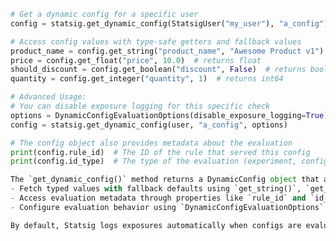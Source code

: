 ```Python
# Get a dynamic config for a specific user
config = statsig.get_dynamic_config(StatsigUser("my_user"), "a_config")

# Access config values with type-safe getters and fallback values
product_name = config.get_string("product_name", "Awesome Product v1")  # returns String
price = config.get_float("price", 10.0)  # returns float
should_discount = config.get_boolean("discount", False)  # returns bool
quantity = config.get_integer("quantity", 1)  # returns int64

# Advanced Usage:
# You can disable exposure logging for this specific check
options = DynamicConfigEvaluationOptions(disable_exposure_logging=True)
config = statsig.get_dynamic_config(user, "a_config", options)

# The config object also provides metadata about the evaluation
print(config.rule_id)  # The ID of the rule that served this config
print(config.id_type)  # The type of the evaluation (experiment, config, etc)

The `get_dynamic_config()` method returns a DynamicConfig object that allows you to:
- Fetch typed values with fallback defaults using `get_string()`, `get_float()`, `get_boolean()`, and `get_integer()`
- Access evaluation metadata through properties like `rule_id` and `id_type`
- Configure evaluation behavior using `DynamicConfigEvaluationOptions`

By default, Statsig logs exposures automatically when configs are evaluated. You can disable this for specific checks using the evaluation options.